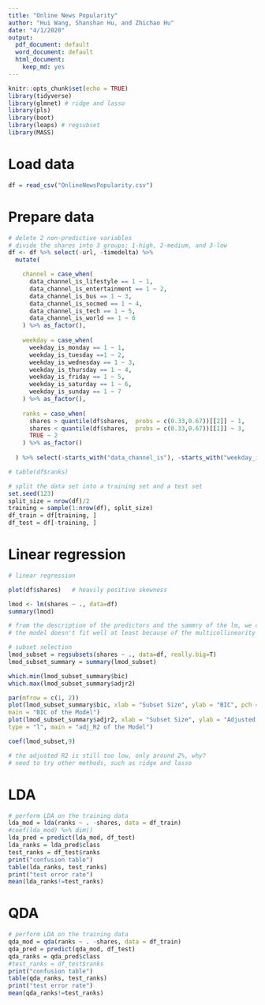 ```yaml
---
title: "Online News Popularity"
author: "Hui Wang, Shanshan Hu, and Zhichao Hu"
date: "4/1/2020"
output:
  pdf_document: default
  word_document: default
  html_document:
    keep_md: yes
---
```


```r
knitr::opts_chunk$set(echo = TRUE)
library(tidyverse)
library(glmnet) # ridge and lasso
library(pls) 
library(boot)
library(leaps) # regsubset
library(MASS)
```

# Load data

```r
df = read_csv("OnlineNewsPopularity.csv")
```
# Prepare data

```r
# delete 2 non-predictive variables
# divide the shares into 3 groups: 1-high, 2-medium, and 3-low
df <- df %>% select(-url, -timedelta) %>% 
  mutate(

    channel = case_when(
      data_channel_is_lifestyle == 1 ~ 1,
      data_channel_is_entertainment == 1 ~ 2,
      data_channel_is_bus == 1 ~ 3,
      data_channel_is_socmed == 1 ~ 4,
      data_channel_is_tech == 1 ~ 5,
      data_channel_is_world == 1 ~ 6
    ) %>% as_factor(),
    
    weekday = case_when(
      weekday_is_monday == 1 ~ 1,
      weekday_is_tuesday ==1 ~ 2,
      weekday_is_wednesday == 1 ~ 3,
      weekday_is_thursday == 1 ~ 4,
      weekday_is_friday == 1 ~ 5,
      weekday_is_saturday == 1 ~ 6,
      weekday_is_sunday == 1 ~ 7
    ) %>% as_factor(),
    
    ranks = case_when(
      shares > quantile(df$shares,  probs = c(0.33,0.67))[[2]] ~ 1,
      shares < quantile(df$shares,  probs = c(0.33,0.67))[[1]] ~ 3,
      TRUE ~ 2
    ) %>% as_factor()
    
  ) %>% select(-starts_with("data_channel_is"), -starts_with("weekday_is"))

# table(df$ranks)
```

```r
# split the data set into a training set and a test set
set.seed(123)
split_size = nrow(df)/2
training = sample(1:nrow(df), split_size)
df_train = df[training, ]
df_test = df[-training, ]
```

# Linear regression

```r
# linear regression

plot(df$shares)   # heavily positive skewness

lmod <- lm(shares ~ ., data=df)
summary(lmod)

# from the description of the predictors and the sammry of the lm, we can easily know that 
# the model doesn't fit well at least because of the multicollinearity
```

```r
# subset selection
lmod_subset = regsubsets(shares ~ ., data=df, really.big=T)
lmod_subset_summary = summary(lmod_subset)

which.min(lmod_subset_summary$bic)
which.max(lmod_subset_summary$adjr2)

par(mfrow = c(1, 2))
plot(lmod_subset_summary$bic, xlab = "Subset Size", ylab = "BIC", pch = 20, type = "l",
main = "BIC of the Model")
plot(lmod_subset_summary$adjr2, xlab = "Subset Size", ylab = "Adjusted R2", pch = 20,
type = "l", main = "adj_R2 of the Model")

coef(lmod_subset,9)

# the adjusted R2 is still too low, only around 2%, why?
# need to try other methods, such as ridge and lasso
```

# LDA

```r
# perform LDA on the training data
lda_mod = lda(ranks ~ . -shares, data = df_train)
#coef(lda_mod) %>% dim()
lda_pred = predict(lda_mod, df_test)
lda_ranks = lda_pred$class
test_ranks = df_test$ranks
print("confusion table")
table(lda_ranks, test_ranks)
print("test error rate")
mean(lda_ranks!=test_ranks)
```

# QDA

```r
# perform LDA on the training data
qda_mod = qda(ranks ~ . -shares, data = df_train)
qda_pred = predict(qda_mod, df_test)
qda_ranks = qda_pred$class
#test_ranks = df_test$ranks
print("confusion table")
table(qda_ranks, test_ranks)
print("test error rate")
mean(qda_ranks!=test_ranks)
```
